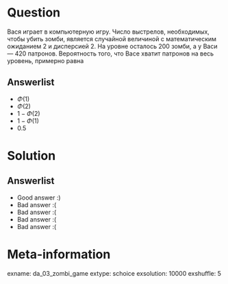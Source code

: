 Question
========

Вася играет в компьютерную игру. 
Число выстрелов, необходимых, чтобы убить зомби, является случайной величиной с математическим ожиданием 2 и дисперсией 2.
На уровне осталось 200 зомби, а у Васи — 420 патронов. Вероятность того, что Васе хватит патронов на весь уровень, примерно равна

Answerlist
----------
* $\Phi(1)$
* $\Phi(2)$
* $1 - \Phi(2)$
* $1 - \Phi(1)$
* $0.5$

Solution
========

Answerlist
----------
*  Good answer :)
*  Bad answer :(
*  Bad answer :(
*  Bad answer :(
*  Bad answer :(

Meta-information
================
exname: da_03_zombi_game
extype: schoice
exsolution: 10000
exshuffle: 5
